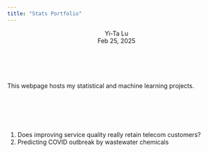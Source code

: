 ```yaml
---
title: "Stats Portfolio"
---
```



```{=html}

    <body id="top">
        <header>
            <p class="author">
                Yi-Ta Lu <br/>
                Feb 25, 2025
            </p>
        </header>
    </body>


<div class="abstract">
    <br>
    <p>
      This webpage hosts my statistical and machine learning projects.
    </p>
</div>


<br>
<br>
<br>
<br>



<div>
  <ol>
    <li>Does improving service quality really retain telecom customers?</li>
    <li>Predicting COVID outbreak by wastewater chemicals</li>
  </ol>
</div>

```